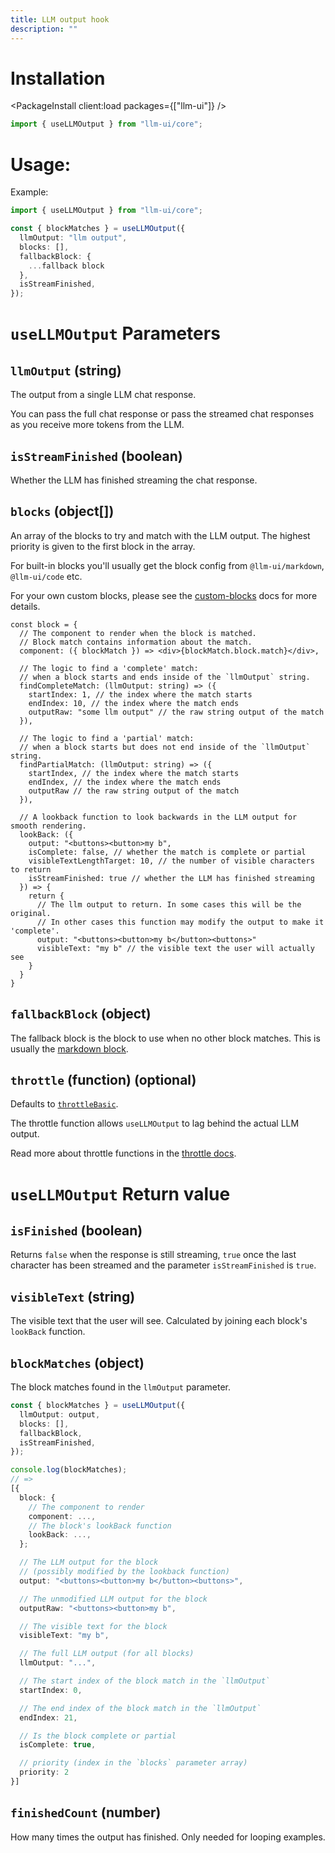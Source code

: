 ```yaml
---
title: LLM output hook
description: ""
---
```



# Installation

<PackageInstall client:load packages={["llm-ui"]} />

```typescript
import { useLLMOutput } from "llm-ui/core";
```

# Usage:

Example:

```typescript
import { useLLMOutput } from "llm-ui/core";

const { blockMatches } = useLLMOutput({
  llmOutput: "llm output",
  blocks: [],
  fallbackBlock: {
    ...fallback block
  },
  isStreamFinished,
});
```

# `useLLMOutput` Parameters

## `llmOutput` (string)

The output from a single LLM chat response.

You can pass the full chat response or pass the streamed chat responses as you receive more tokens from the LLM.

## `isStreamFinished` (boolean)

Whether the LLM has finished streaming the chat response.

## `blocks` (object[])

An array of the blocks to try and match with the LLM output. The highest priority is given to the first block in the array.

For built-in blocks you'll usually get the block config from `@llm-ui/markdown`, `@llm-ui/code` etc.

For your own custom blocks, please see the [custom-blocks](/docs/custom-blocks) docs for more details.

```tsx
const block = {
  // The component to render when the block is matched.
  // Block match contains information about the match.
  component: ({ blockMatch }) => <div>{blockMatch.block.match}</div>,

  // The logic to find a 'complete' match:
  // when a block starts and ends inside of the `llmOutput` string.
  findCompleteMatch: (llmOutput: string) => ({
    startIndex: 1, // the index where the match starts
    endIndex: 10, // the index where the match ends
    outputRaw: "some llm output" // the raw string output of the match
  }),

  // The logic to find a 'partial' match:
  // when a block starts but does not end inside of the `llmOutput` string.
  findPartialMatch: (llmOutput: string) => ({
    startIndex, // the index where the match starts
    endIndex, // the index where the match ends
    outputRaw // the raw string output of the match
  }),

  // A lookback function to look backwards in the LLM output for smooth rendering.
  lookBack: ({
    output: "<buttons><button>my b",
    isComplete: false, // whether the match is complete or partial
    visibleTextLengthTarget: 10, // the number of visible characters to return
    isStreamFinished: true // whether the LLM has finished streaming
  }) => {
    return {
      // The llm output to return. In some cases this will be the original.
      // In other cases this function may modify the output to make it 'complete'.
      output: "<buttons><button>my b</button><buttons>"
      visibleText: "my b" // the visible text the user will actually see
    }
  }
}
```

## `fallbackBlock` (object)

The fallback block is the block to use when no other block matches. This is usually the [markdown block](/docs/markdown-block).

## `throttle` (function) (optional)

Defaults to [`throttleBasic`](/docs/advanced/throttle-functions#throttlebasic).

The throttle function allows `useLLMOutput` to lag behind the actual LLM output.

Read more about throttle functions in the [throttle docs](/docs/advanced/throttle-functions).

# `useLLMOutput` Return value

## `isFinished` (boolean)

Returns `false` when the response is still streaming, `true` once the last character has been streamed and the parameter `isStreamFinished` is `true`.

## `visibleText` (string)

The visible text that the user will see. Calculated by joining each block's `lookBack` function.

## `blockMatches` (object)

The block matches found in the `llmOutput` parameter.

```typescript
const { blockMatches } = useLLMOutput({
  llmOutput: output,
  blocks: [],
  fallbackBlock,
  isStreamFinished,
});

console.log(blockMatches);
// =>
[{
  block: {
    // The component to render
    component: ...,
    // The block's lookBack function
    lookBack: ...,
  };

  // The LLM output for the block
  // (possibly modified by the lookback function)
  output: "<buttons><button>my b</button><buttons>",

  // The unmodified LLM output for the block
  outputRaw: "<buttons><button>my b",

  // The visible text for the block
  visibleText: "my b",

  // The full LLM output (for all blocks)
  llmOutput: "...",

  // The start index of the block match in the `llmOutput`
  startIndex: 0,

  // The end index of the block match in the `llmOutput`
  endIndex: 21,

  // Is the block complete or partial
  isComplete: true,

  // priority (index in the `blocks` parameter array)
  priority: 2
}]
```

## `finishedCount` (number)

How many times the output has finished. Only needed for looping examples.
